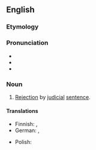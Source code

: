 ==English==

===Etymology===
{{suffix|en|abjudicate|-ion}}

===Pronunciation===
* {{IPA|en|/əbˌdʒuːdɪˈkeɪʃən/}}
* {{audio|en|LL-Q1860 (eng)-Vealhurl-abjudication.wav|Audio (UK)}}
* {{rhymes|en|eɪʃən|s=5}}

===Noun===
{{en-noun|~}}

# {{lb|en|law|rare}} [[rejection|Rejection]] by [[judicial]] [[sentence]].

====Translations====
{{trans-top}}
* Finnish: {{t+|fi|hylkääminen}}, {{t+|fi|peruuttaminen}}
* German: {{t|de|Abjudikation|f}}, {{t|de|Aberkennung|f}}
{{trans-mid}}
* Polish: {{t+|pl|abiudykacja|f}}
{{trans-bottom}}

{{Webster 1913}}